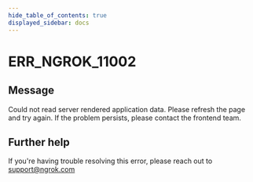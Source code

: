 ```yaml
---
hide_table_of_contents: true
displayed_sidebar: docs
---
```



# ERR_NGROK_11002

## Message

Could not read server rendered application data. Please refresh the page and try again. If the problem persists, please contact the frontend team.

<ErrorDetails error="err_ngrok_11002" />

## Further help

If you're having trouble resolving this error, please reach out to [support@ngrok.com](mailto:support@ngrok.com?subject=Help%20with%20ERR_NGROK_11002)
